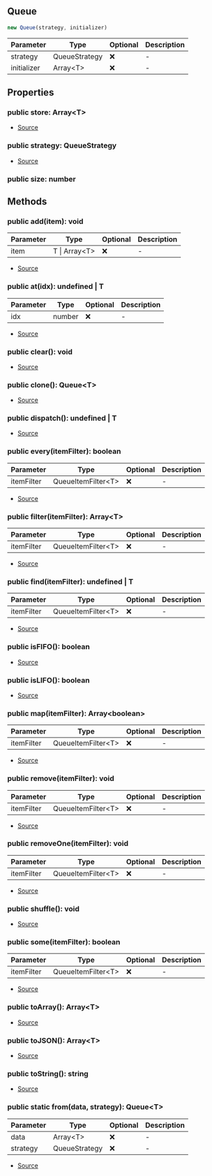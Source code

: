 ## Queue

```typescript
new Queue(strategy, initializer)
```
| Parameter | Type | Optional | Description |
| ----------- | ----------- | ----------- | ----------- |
| strategy | QueueStrategy | ❌ | - |
| initializer | Array\<T> | ❌ | - |

## Properties
### public  store: Array\<T>
- [Source](https://github.com/Androz2091/discord-player/blob/0ea7a3e/packages/utils/src/Queue.ts#L6)
### public  strategy: QueueStrategy
- [Source](https://github.com/Androz2091/discord-player/blob/0ea7a3e/packages/utils/src/Queue.ts#L7)
### public  size: number

## Methods
### public  add(item): void
| Parameter | Type | Optional | Description |
| ----------- | ----------- | ----------- | ----------- |
| item | T \| Array\<T> | ❌ | - |


- [Source](https://github.com/Androz2091/discord-player/blob/0ea7a3e/packages/utils/src/Queue.ts#L30)
### public  at(idx): undefined \| T
| Parameter | Type | Optional | Description |
| ----------- | ----------- | ----------- | ----------- |
| idx | number | ❌ | - |


- [Source](https://github.com/Androz2091/discord-player/blob/0ea7a3e/packages/utils/src/Queue.ts#L88)
### public  clear(): void
- [Source](https://github.com/Androz2091/discord-player/blob/0ea7a3e/packages/utils/src/Queue.ts#L46)
### public  clone(): Queue\<T>
- [Source](https://github.com/Androz2091/discord-player/blob/0ea7a3e/packages/utils/src/Queue.ts#L98)
### public  dispatch(): undefined \| T
- [Source](https://github.com/Androz2091/discord-player/blob/0ea7a3e/packages/utils/src/Queue.ts#L93)
### public  every(itemFilter): boolean
| Parameter | Type | Optional | Description |
| ----------- | ----------- | ----------- | ----------- |
| itemFilter | QueueItemFilter\<T> | ❌ | - |


- [Source](https://github.com/Androz2091/discord-player/blob/0ea7a3e/packages/utils/src/Queue.ts#L79)
### public  filter(itemFilter): Array\<T>
| Parameter | Type | Optional | Description |
| ----------- | ----------- | ----------- | ----------- |
| itemFilter | QueueItemFilter\<T> | ❌ | - |


- [Source](https://github.com/Androz2091/discord-player/blob/0ea7a3e/packages/utils/src/Queue.ts#L71)
### public  find(itemFilter): undefined \| T
| Parameter | Type | Optional | Description |
| ----------- | ----------- | ----------- | ----------- |
| itemFilter | QueueItemFilter\<T> | ❌ | - |


- [Source](https://github.com/Androz2091/discord-player/blob/0ea7a3e/packages/utils/src/Queue.ts#L67)
### public  isFIFO(): boolean
- [Source](https://github.com/Androz2091/discord-player/blob/0ea7a3e/packages/utils/src/Queue.ts#L22)
### public  isLIFO(): boolean
- [Source](https://github.com/Androz2091/discord-player/blob/0ea7a3e/packages/utils/src/Queue.ts#L26)
### public  map(itemFilter): Array\<boolean>
| Parameter | Type | Optional | Description |
| ----------- | ----------- | ----------- | ----------- |
| itemFilter | QueueItemFilter\<T> | ❌ | - |


- [Source](https://github.com/Androz2091/discord-player/blob/0ea7a3e/packages/utils/src/Queue.ts#L83)
### public  remove(itemFilter): void
| Parameter | Type | Optional | Description |
| ----------- | ----------- | ----------- | ----------- |
| itemFilter | QueueItemFilter\<T> | ❌ | - |


- [Source](https://github.com/Androz2091/discord-player/blob/0ea7a3e/packages/utils/src/Queue.ts#L57)
### public  removeOne(itemFilter): void
| Parameter | Type | Optional | Description |
| ----------- | ----------- | ----------- | ----------- |
| itemFilter | QueueItemFilter\<T> | ❌ | - |


- [Source](https://github.com/Androz2091/discord-player/blob/0ea7a3e/packages/utils/src/Queue.ts#L62)
### public  shuffle(): void
- [Source](https://github.com/Androz2091/discord-player/blob/0ea7a3e/packages/utils/src/Queue.ts#L50)
### public  some(itemFilter): boolean
| Parameter | Type | Optional | Description |
| ----------- | ----------- | ----------- | ----------- |
| itemFilter | QueueItemFilter\<T> | ❌ | - |


- [Source](https://github.com/Androz2091/discord-player/blob/0ea7a3e/packages/utils/src/Queue.ts#L75)
### public  toArray(): Array\<T>
- [Source](https://github.com/Androz2091/discord-player/blob/0ea7a3e/packages/utils/src/Queue.ts#L110)
### public  toJSON(): Array\<T>
- [Source](https://github.com/Androz2091/discord-player/blob/0ea7a3e/packages/utils/src/Queue.ts#L114)
### public  toString(): string
- [Source](https://github.com/Androz2091/discord-player/blob/0ea7a3e/packages/utils/src/Queue.ts#L106)
### public static from(data, strategy): Queue\<T>
| Parameter | Type | Optional | Description |
| ----------- | ----------- | ----------- | ----------- |
| data | Array\<T> | ❌ | - |
| strategy | QueueStrategy | ❌ | - |


- [Source](https://github.com/Androz2091/discord-player/blob/0ea7a3e/packages/utils/src/Queue.ts#L18)